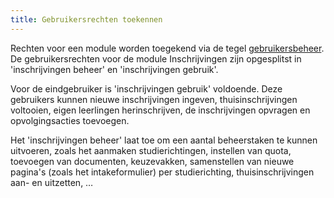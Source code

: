 ```yaml
---
title: Gebruikersrechten toekennen
---
```


Rechten voor een module worden toegekend via de tegel [gebruikersbeheer](/gebruikersbeheer). De gebruikersrechten voor de module Inschrijvingen zijn opgesplitst in 'inschrijvingen beheer' en 'inschrijvingen gebruik'.

Voor de eindgebruiker is 'inschrijvingen gebruik' voldoende. Deze gebruikers kunnen nieuwe inschrijvingen ingeven, thuisinschrijvingen voltooien, eigen leerlingen herinschrijven, de inschrijvingen opvragen en opvolgingsacties toevoegen.

Het 'inschrijvingen beheer' laat toe om een aantal beheerstaken te kunnen uitvoeren, zoals het aanmaken studierichtingen, instellen van quota, toevoegen van documenten, keuzevakken, samenstellen van nieuwe pagina's (zoals het intakeformulier) per studierichting, thuisinschrijvingen aan- en uitzetten, …